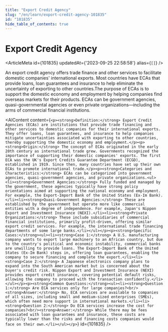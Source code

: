 ```yaml
---
title: "Export Credit Agency"
slug: "/en/learn/export-credit-agency-101835"
id: "101835"
hide_table_of_contents: true
---
```



# Export Credit Agency

<ArticleMeta id={101835} updatedAt={'2023-09-25 22:58:58'} alias={`[]`} />
<div className='border-solid border-b border-t-0 my-4 border-[var(--ifm-color-gray-300)]' />

An export credit agency offers trade finance and other services to facilitate domestic companies' international exports. Most countries have ECAs that provide loans, loan guarantees and insurance to help eliminate the uncertainty of exporting to other countries.The purpose of ECAs is to support the domestic economy and employment by helping companies find overseas markets for their products. ECAs can be government agencies, quasi-governmental agencies or even private organizations—including the arms of commercial financial institutions.

<AIContent content={`<p><strong>Definition:</strong> Export Credit Agencies (ECAs) are institutions that provide trade financing and other services to domestic companies for their international exports. They offer loans, loan guarantees, and insurance to help companies mitigate uncertainties associated with exporting to other countries, thereby supporting the domestic economy and employment.</p><p><strong>Origin:</strong> The concept of ECAs originated in the early 20th century as international trade grew. Governments recognized the importance of supporting their domestic companies' exports. The first ECA was the UK's Export Credits Guarantee Department (ECGD), established in 1919. Since then, many countries have set up their own ECAs to promote international trade.</p><p><strong>Categories and Characteristics:</strong> ECAs can be categorized into government agencies, quasi-government agencies, and private organizations.<ul><li><strong>Government Agencies:</strong> Fully funded and managed by the government, these agencies typically have strong policy orientations aimed at supporting the national economy and employment. For example, the Export-Import Bank of the United States (Ex-Im Bank).</li><li><strong>Quasi-Government Agencies:</strong> These are established by the government but operate more like commercial entities with a degree of independence. For example, Japan's Nippon Export and Investment Insurance (NEXI).</li><li><strong>Private Organizations:</strong> These include subsidiaries of commercial financial institutions, primarily profit-driven, offering similar export credit services. For example, the international trade financing departments of some large banks.</li></ul></p><p><strong>Specific Cases:</strong><ul><li><strong>Case 1:</strong> A U.S. manufacturing company wants to export large machinery to an African country, but due to the country's political and economic instability, commercial banks are unwilling to provide loans. The Export-Import Bank of the United States (Ex-Im Bank) steps in, offering loan guarantees, enabling the company to secure financing and complete the export.</li><li><strong>Case 2:</strong> A Japanese electronics company plans to expand into the South American market but is concerned about the buyer's credit risk. Nippon Export and Investment Insurance (NEXI) provides export credit insurance, covering potential default risks, allowing the company to proceed with the transaction confidently.</li></ul></p><p><strong>Common Questions:</strong><ul><li><strong>Question 1:</strong> Are ECA services only for large companies?<br/><strong>Answer:</strong> No, ECA services are available to companies of all sizes, including small and medium-sized enterprises (SMEs), which often need more support in international markets.</li><li><strong>Question 2:</strong> Do ECA services increase the cost for companies?<br/><strong>Answer:</strong> While there may be fees associated with loan guarantees and insurance, these costs are typically lower than the risks and financing costs companies would face on their own.</li></ul></p>`} id={101835} />
